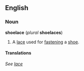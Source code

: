 ==English==
===Noun===
'''shoelace''' (''plural'' '''shoelaces''')

#A [[lace]] used for [[fasten]]ing a [[shoe]].

====Translations====
''See [[lace]]''